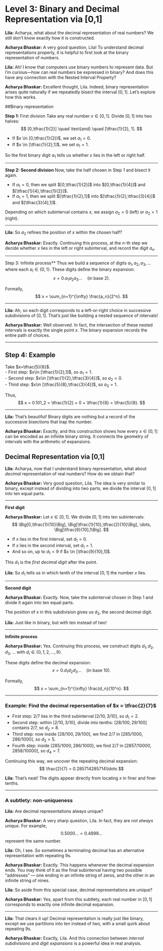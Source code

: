 # Level 3: Binary and Decimal Representation via [0,1]

**Lila:** Acharya, what about the decimal representation of real numbers? We still don’t know exactly how it is constructed.

**Acharya Bhaskar:** A very good question, Lila! To understand decimal representations properly, it is helpful to first look at the binary representation of numbers.

**Lila:** Ah! I know that computers use binary numbers to represent data. But I’m curious—how can real numbers be expressed in binary? And does this have any connection with the Nested Interval Property?

**Acharya Bhaskar:** Excellent thought, Lila. Indeed, binary representation arises quite naturally if we repeatedly bisect the interval $[0,1]$. Let’s explore how this works.

##Binary representation

**Step 1:** First division
Take any real number $x \in [0,1]$. Divide $[0,1]$ into two halves:
$$
[0,\tfrac{1}{2}] \quad \text{and} \quad [\tfrac{1}{2}, 1].
$$

- If $x \in [0,\tfrac{1}{2})$, we set $a_1 = 0$.  
- If $x \in [\tfrac{1}{2},1]$, we set $a_1 = 1$.

So the first binary digit $a_1$ tells us whether $x$ lies in the left or right half.

---

**Step 2: Second division**
Now, take the half chosen in Step 1 and bisect it again.

- If $a_1=0$, then we split $[0,\tfrac{1}{2}]$ into $[0,\tfrac{1}{4}]$ and $[\tfrac{1}{4},\tfrac{1}{2}]$.  
- If $a_1=1$, then we split $[\tfrac{1}{2},1]$ into $[\tfrac{1}{2},\tfrac{3}{4}]$ and $[\tfrac{3}{4},1]$.

Depending on which subinterval contains $x$, we assign $a_2=0$ (left) or $a_2=1$ (right).

---

**Lila:** So $a_2$ refines the position of $x$ within the chosen half?

**Acharya Bhaskar:** Exactly. Continuing this process, at the $n$-th step we decide whether $x$ lies in the left or right subinterval, and record the digit $a_n$.

---

Step 3: Infinite process**
Thus we build a sequence of digits $a_1,a_2,a_3,\dots$ where each $a_i \in \{0,1\}$. These digits define the binary expansion:
$$
x = 0.a_1a_2a_3\ldots \quad \text{(in base 2)}.
$$

Formally,
$$
x = \sum_{n=1}^{\infty} \frac{a_n}{2^n}.
$$

---

**Lila:** Ah, so each digit corresponds to a left-or-right choice in successive subdivisions of $[0,1]$. That’s just like building a nested sequence of intervals!

**Acharya Bhaskar:** Well observed. In fact, the intersection of these nested intervals is exactly the single point $x$. The binary expansion records the entire path of choices.

---

## Step 4: Example
Take $x=\tfrac{5}{8}$.  
- First step: $x\in [\tfrac{1}{2},1]$, so $a_1=1$.  
- Second step: $x\in [\tfrac{1}{2},\tfrac{3}{4}]$, so $a_2=0$.  
- Third step: $x\in [\tfrac{5}{8},\tfrac{3}{4}]$, so $a_3=1$.  

Thus,
$$
x = 0.101_2 = \tfrac{1}{2} + 0 + \tfrac{1}{8} = \tfrac{5}{8}.
$$

---

**Lila:** That’s beautiful! Binary digits are nothing but a record of the successive bisections that trap the number.

**Acharya Bhaskar:** Exactly, and this construction shows how every $x \in [0,1]$ can be encoded as an infinite binary string. It connects the geometry of intervals with the arithmetic of expansions.

## Decimal Representation via [0,1]

**Lila:** Acharya, now that I understand binary representation, what about *decimal* representation of real numbers? How do we obtain that?

**Acharya Bhaskar:** Very good question, Lila. The idea is very similar to binary, except instead of dividing into two parts, we divide the interval $[0,1]$ into ten equal parts.

---

**First digit**

**Acharya Bhaskar:** Let $x \in [0,1]$. We divide $[0,1]$ into ten subintervals:
$$
\Big[0,\tfrac{1}{10}\Big], \Big[\tfrac{1}{10},\tfrac{2}{10}\Big], \dots, \Big[\tfrac{9}{10},1\Big].
$$

- If $x$ lies in the first interval, set $d_1=0$.  
- If $x$ lies in the second interval, set $d_1=1$.  
- And so on, up to $d_1=9$ if $x \in [\tfrac{9}{10},1]$.  

This $d_1$ is the *first decimal digit* after the point.

**Lila:** So $d_1$ tells us in which tenth of the interval $[0,1]$ the number $x$ lies.

---

**Second digit**

**Acharya Bhaskar:** Exactly. Now, take the subinterval chosen in Step 1 and divide it again into ten equal parts.  

The position of $x$ in this subdivision gives us $d_2$, the second decimal digit.

**Lila:** Just like in binary, but with ten instead of two!

---

**Infinite process**

**Acharya Bhaskar:** Yes. Continuing this process, we construct digits $d_1,d_2,d_3,\dots$ with $d_i \in \{0,1,2,\dots,9\}$.  

These digits define the decimal expansion:
$$
x = 0.d_1d_2d_3\ldots \quad \text{(in base 10)}.
$$

Formally,
$$
x = \sum_{n=1}^{\infty} \frac{d_n}{10^n}.
$$

---

### Example: Find the decimal repersentation of $x = \tfrac{2}{7}$

- First step: $2/7$ lies in the third subinterval $[2/10,3/10]$, so $d_1=2$.  
- Second step: within $[2/10,3/10]$, divide into tenths: $[28/100,29/100]$ contains $2/7$, so $d_2=8$.  
- Third step: now inside $[28/100,29/100]$, we find $2/7$ in $[285/1000,286/1000]$, so $d_3=5$.  
- Fourth step: inside $[285/1000,286/1000]$, we find $2/7$ in $[2857/10000,2858/10000]$, so $d_4=7$.  

Continuing this way, we uncover the repeating decimal expansion:
$$
\frac{2}{7} = 0.285714285714\ldots
$$

**Lila:** That’s neat! The digits appear directly from locating $x$ in finer and finer tenths.

---

### A subtlety: non-uniqueness

**Lila:** Are decimal representations always unique?

**Acharya Bhaskar:** A very sharp question, Lila. In fact, they are *not always unique*. For example,
$$
0.5000\ldots = 0.4999\ldots
$$
represent the same number.  

**Lila:** Oh, I see. So sometimes a terminating decimal has an alternative representation with repeating $9$s.

**Acharya Bhaskar:** Exactly. This happens whenever the decimal expansion ends. You may think of it as the final subinterval having two possible "addresses" — one ending in an infinite string of zeros, and the other in an infinite string of nines.

**Lila:** So aside from this special case, decimal representations are unique?

**Acharya Bhaskar:** Yes, apart from this subtlety, each real number in $[0,1]$ corresponds to exactly one infinite decimal expansion.

---

**Lila:** That clears it up! Decimal representation is really just like binary, except we use partitions into ten instead of two, with a small quirk about repeating $9$s.

**Acharya Bhaskar:** Exactly, Lila. And this connection between *interval subdivisions* and *digit expansions* is a powerful idea in real analysis.